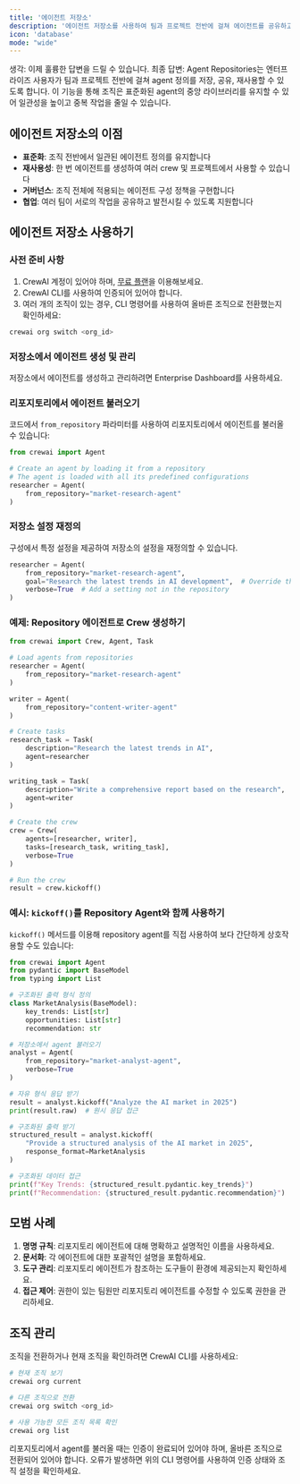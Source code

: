 ```yaml
---
title: '에이전트 저장소'
description: '에이전트 저장소를 사용하여 팀과 프로젝트 전반에 걸쳐 에이전트를 공유하고 재사용하는 방법을 알아보세요'
icon: 'database'
mode: "wide"
---
```


생각: 이제 훌륭한 답변을 드릴 수 있습니다.
최종 답변: 
Agent Repositories는 엔터프라이즈 사용자가 팀과 프로젝트 전반에 걸쳐 agent 정의를 저장, 공유, 재사용할 수 있도록 합니다. 이 기능을 통해 조직은 표준화된 agent의 중앙 라이브러리를 유지할 수 있어 일관성을 높이고 중복 작업을 줄일 수 있습니다.

## 에이전트 저장소의 이점

- **표준화**: 조직 전반에서 일관된 에이전트 정의를 유지합니다
- **재사용성**: 한 번 에이전트를 생성하여 여러 crew 및 프로젝트에서 사용할 수 있습니다
- **거버넌스**: 조직 전체에 적용되는 에이전트 구성 정책을 구현합니다
- **협업**: 여러 팀이 서로의 작업을 공유하고 발전시킬 수 있도록 지원합니다

## 에이전트 저장소 사용하기

### 사전 준비 사항

1. CrewAI 계정이 있어야 하며, [무료 플랜](https://app.crewai.com)을 이용해보세요.
2. CrewAI CLI를 사용하여 인증되어 있어야 합니다.
3. 여러 개의 조직이 있는 경우, CLI 명령어를 사용하여 올바른 조직으로 전환했는지 확인하세요:

```bash
crewai org switch <org_id>
```

### 저장소에서 에이전트 생성 및 관리

저장소에서 에이전트를 생성하고 관리하려면 Enterprise Dashboard를 사용하세요.

### 리포지토리에서 에이전트 불러오기

코드에서 `from_repository` 파라미터를 사용하여 리포지토리에서 에이전트를 불러올 수 있습니다:

```python
from crewai import Agent

# Create an agent by loading it from a repository
# The agent is loaded with all its predefined configurations
researcher = Agent(
    from_repository="market-research-agent"
)

```

### 저장소 설정 재정의

구성에서 특정 설정을 제공하여 저장소의 설정을 재정의할 수 있습니다.

```python
researcher = Agent(
    from_repository="market-research-agent",
    goal="Research the latest trends in AI development",  # Override the repository goal
    verbose=True  # Add a setting not in the repository
)
```

### 예제: Repository 에이전트로 Crew 생성하기

```python
from crewai import Crew, Agent, Task

# Load agents from repositories
researcher = Agent(
    from_repository="market-research-agent"
)

writer = Agent(
    from_repository="content-writer-agent"
)

# Create tasks
research_task = Task(
    description="Research the latest trends in AI",
    agent=researcher
)

writing_task = Task(
    description="Write a comprehensive report based on the research",
    agent=writer
)

# Create the crew
crew = Crew(
    agents=[researcher, writer],
    tasks=[research_task, writing_task],
    verbose=True
)

# Run the crew
result = crew.kickoff()
```

### 예시: `kickoff()`를 Repository Agent와 함께 사용하기

`kickoff()` 메서드를 이용해 repository agent를 직접 사용하여 보다 간단하게 상호작용할 수도 있습니다:

```python
from crewai import Agent
from pydantic import BaseModel
from typing import List

# 구조화된 출력 형식 정의
class MarketAnalysis(BaseModel):
    key_trends: List[str]
    opportunities: List[str]
    recommendation: str

# 저장소에서 agent 불러오기
analyst = Agent(
    from_repository="market-analyst-agent",
    verbose=True
)

# 자유 형식 응답 받기
result = analyst.kickoff("Analyze the AI market in 2025")
print(result.raw)  # 원시 응답 접근

# 구조화된 출력 받기
structured_result = analyst.kickoff(
    "Provide a structured analysis of the AI market in 2025",
    response_format=MarketAnalysis
)

# 구조화된 데이터 접근
print(f"Key Trends: {structured_result.pydantic.key_trends}")
print(f"Recommendation: {structured_result.pydantic.recommendation}")
```

## 모범 사례

1. **명명 규칙**: 리포지토리 에이전트에 대해 명확하고 설명적인 이름을 사용하세요.
2. **문서화**: 각 에이전트에 대한 포괄적인 설명을 포함하세요.
3. **도구 관리**: 리포지토리 에이전트가 참조하는 도구들이 환경에 제공되는지 확인하세요.
4. **접근 제어**: 권한이 있는 팀원만 리포지토리 에이전트를 수정할 수 있도록 권한을 관리하세요.

## 조직 관리

조직을 전환하거나 현재 조직을 확인하려면 CrewAI CLI를 사용하세요:

```bash
# 현재 조직 보기
crewai org current

# 다른 조직으로 전환
crewai org switch <org_id>

# 사용 가능한 모든 조직 목록 확인
crewai org list
```

<Note>
리포지토리에서 agent를 불러올 때는 인증이 완료되어 있어야 하며, 올바른 조직으로 전환되어 있어야 합니다. 오류가 발생하면 위의 CLI 명령어를 사용하여 인증 상태와 조직 설정을 확인하세요.
</Note>